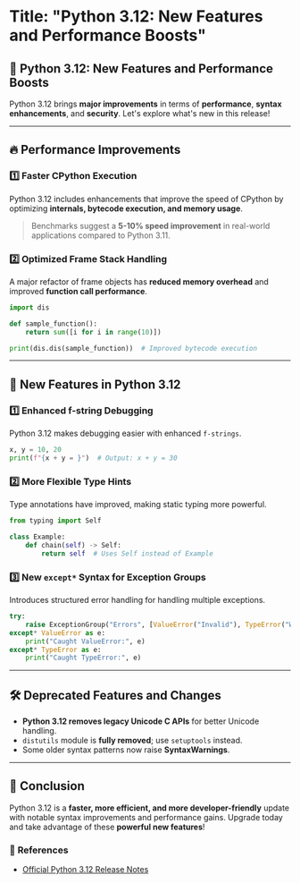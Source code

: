
<MdxLayout>

# Title: "Python 3.12: New Features and Performance Boosts"


## 🚀 Python 3.12: New Features and Performance Boosts

Python 3.12 brings **major improvements** in terms of **performance**, **syntax enhancements**, and **security**. Let's explore what's new in this release!

---

## 🔥 Performance Improvements

### 1️⃣ Faster CPython Execution
Python 3.12 includes enhancements that improve the speed of CPython by optimizing **internals, bytecode execution, and memory usage**.

> Benchmarks suggest a **5-10% speed improvement** in real-world applications compared to Python 3.11.

### 2️⃣ Optimized Frame Stack Handling
A major refactor of frame objects has **reduced memory overhead** and improved **function call performance**.

```python
import dis

def sample_function():
    return sum([i for i in range(10)])

print(dis.dis(sample_function))  # Improved bytecode execution
```

---

## 🎯 New Features in Python 3.12

### 1️⃣ **Enhanced f-string Debugging**
Python 3.12 makes debugging easier with enhanced `f-strings`.

```python
x, y = 10, 20
print(f"{x + y = }")  # Output: x + y = 30
```

### 2️⃣ **More Flexible Type Hints**
Type annotations have improved, making static typing more powerful.

```python
from typing import Self

class Example:
    def chain(self) -> Self:
        return self  # Uses Self instead of Example
```

### 3️⃣ **New `except*` Syntax for Exception Groups**
Introduces structured error handling for handling multiple exceptions.

```python
try:
    raise ExceptionGroup("Errors", [ValueError("Invalid"), TypeError("Wrong Type")])
except* ValueError as e:
    print("Caught ValueError:", e)
except* TypeError as e:
    print("Caught TypeError:", e)
```

---

## 🛠️ Deprecated Features and Changes

- **Python 3.12 removes legacy Unicode C APIs** for better Unicode handling.
- `distutils` module is **fully removed**; use `setuptools` instead.
- Some older syntax patterns now raise **SyntaxWarnings**.

---

## 📌 Conclusion

Python 3.12 is a **faster, more efficient, and more developer-friendly** update with notable syntax improvements and performance gains. Upgrade today and take advantage of these **powerful new features**!

### 🔗 **References**
- [Official Python 3.12 Release Notes](https://docs.python.org/3.12/whatsnew/3.12.html)

</MdxLayout>
